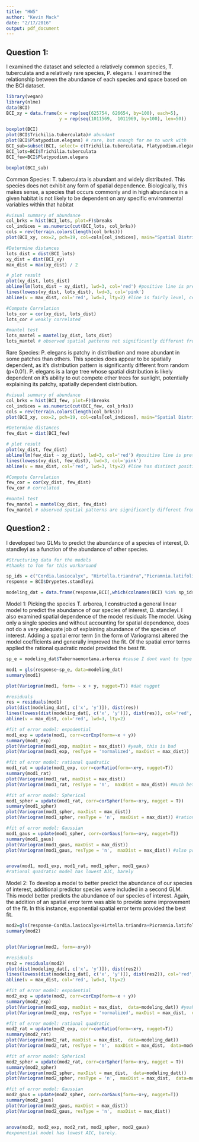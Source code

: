 ```yaml
---
title: "HW5"
author: "Kevin Mack"
date: "2/17/2016"
output: pdf_document
---
```


Question 1:
-
I examined the dataset and selected a relatively common species, T. tuberculata and a relatively rare species, P. elegans. I examined the relationship between the abundance of each species and space based on the BCI dataset. 

```r
library(vegan)
library(nlme)
data(BCI)
BCI_xy = data.frame(x = rep(seq(625754, 626654, by=100), each=5), 
                    y = rep(seq(1011569,  1011969, by=100), len=50))
```

```r
boxplot(BCI)
plot(BCI$Trichilia.tuberculata)# abundant
plot(BCI$Platypodium.elegans) # rare, but enough for me to work with
BCI_sub=subset(BCI, select= c(Trichilia.tuberculata, Platypodium.elegans))
BCI_lots=BCI$Trichilia.tuberculata
BCI_few=BCI$Platypodium.elegans

boxplot(BCI_sub)
```

Common Species: T. tuberculata is abundant and widely distributed. This species does not exhibit any form of spatial dependence. Biologically, this makes sense, a species that occurs commonly and in high abundance in a given habitat is not likely to be dependent on any specific environmental variables within that habitat

```r
#visual summary of abundance
col_brks = hist(BCI_lots, plot=F)$breaks
col_indices = as.numeric(cut(BCI_lots, col_brks))
cols = rev(terrain.colors(length(col_brks)))
plot(BCI_xy, cex=2, pch=19, col=cols[col_indices], main="Spatial Distribution of T. tuberculata ")

#Determine distances
lots_dist = dist(BCI_lots)
xy_dist = dist(BCI_xy)
max_dist = max(xy_dist) / 2

# plot result
plot(xy_dist, lots_dist)
abline(lm(lots_dist ~ xy_dist), lwd=3, col='red') #positive line is pretty level
lines(lowess(xy_dist, lots_dist), lwd=3, col='pink')
abline(v = max_dist, col='red', lwd=3, lty=2) #line is fairly level, certianly levels off with distance. Abundance of this species does not continue to increase with distance

#Compute Correlation
lots_cor = cor(xy_dist, lots_dist)
lots_cor # weakly correlated

#mantel test
lots_mantel = mantel(xy_dist, lots_dist)
lots_mantel # observed spatial patterns not significantly different from random.
```

Rare Species: P. elegans is patchy in distribution and more abundant in some patches than others. This species does appear to be spatially dependent, as it's distribution pattern is significantly different from random (p<0.01). P. elegans is a large tree whose spatial distribution is likely dependent on it's ability to out compete other trees for sunlight, potentially explaining its patchy, spatially dependent distribution.


```r
#visual summary of abundance
col_brks = hist(BCI_few, plot=F)$breaks
col_indices = as.numeric(cut(BCI_few, col_brks))
cols = rev(terrain.colors(length(col_brks)))
plot(BCI_xy, cex=2, pch=19, col=cols[col_indices], main="Spatial Distribution of P. elegans")

#Determine distances
few_dist = dist(BCI_few)

# plot result
plot(xy_dist, few_dist)
abline(lm(few_dist ~ xy_dist), lwd=3, col='red') #positive line is pretty level
lines(lowess(xy_dist, few_dist), lwd=3, col='pink')
abline(v = max_dist, col='red', lwd=3, lty=2) #line has distinct positive slope which does not appear to level off, abundance of this species increases with distance (?)

#Compute Correlation
few_cor = cor(xy_dist, few_dist)
few_cor # correlated

#mantel test
few_mantel = mantel(xy_dist, few_dist)
few_mantel # observed spatial patterns are significantly different from random.
```

Question2 :
-
I developed two GLMs to predict the abundance of a species of interest, D. standleyi  as a function of the abundance of other species.
```r
#Structuring data for the models
#thanks to Tom for this workaround

sp_ids = c("Cordia.lasiocalyx", "Hirtella.triandra","Picramnia.latifolia", "Quassia.amara",        "Tabernaemontana.arborea", "Trattinnickia.aspera","Xylopia.macrantha")
response = BCI$Drypetes.standleyi

modeling_dat = data.frame(response,BCI[,which(colnames(BCI) %in% sp_ids)],BCI_xy)

```

Model 1: Picking the species T. arborea, I constructed a general linear model to predict the abundance of our species of interest, D. standleyi. I also examined spatial dependence of the model residuals The model. Using only a single species and without accounting for spatial dependence, does not do a very adequate job of explaining abundance of the species of interest. Adding a spatial error term (in the form of Variograms) altered the model coefficients and generally improved the fit. Of the spatial error terms applied the rational quadratic model provided the best fit.


```r
sp_e = modeling_dat$Tabernaemontana.arborea #cause I dont want to type out Tabernaemontana.arborea a bajillion times, even though I just typed it out an extra time to say that. Actually, now its fun: Taverninmontana.arborday

mod1 = gls(response~sp_e, data=modeling_dat)
summary(mod1)

plot(Variogram(mod1, form= ~ x + y, nugget=T)) #dat nugget

#residuals
res = residuals(mod1)
plot(dist(modeling_dat[, c('x', 'y')]), dist(res))
lines(lowess(dist(modeling_dat[, c('x', 'y')]), dist(res)), col='red', lwd=2)
abline(v = max_dist, col='red', lwd=3, lty=2)

#fit of error model: expodential
mod1_exp = update(mod1, corr=corExp(form=~x + y))
summary(mod1_exp)
plot(Variogram(mod1_exp, maxDist = max_dist)) #yeah, this is bad
plot(Variogram(mod1_exp, resType = 'normalized', maxDist = max_dist))

#fit of error model: rational quadratic
mod1_rat = update(mod1_exp, corr=corRatio(form=~x+y, nugget=T))
summary(mod1_rat)
plot(Variogram(mod1_rat, maxDist = max_dist))
plot(Variogram(mod1_rat, resType = 'n',  maxDist = max_dist)) #much better

#fit of error model: Spherical
mod1_spher = update(mod1_rat, corr=corSpher(form=~x+y, nugget = T))
summary(mod1_spher)
plot(Variogram(mod1_spher, maxDist = max_dist))
plot(Variogram(mod1_spher, resType = 'n',  maxDist = max_dist)) #rational quadratic better

#fit of error model: Gaussian
mod1_gaus = update(mod1_spher, corr=corGaus(form=~x+y, nugget=T))
summary(mod1_gaus)
plot(Variogram(mod1_gaus, maxDist = max_dist))
plot(Variogram(mod1_gaus, resType = 'n',  maxDist = max_dist)) #also pretty good


anova(mod1, mod1_exp, mod1_rat, mod1_spher, mod1_gaus)
#rational quadratic model has lowest AIC, barely
```

Model 2: To develop a model to better predict the abundance of our species of interest, additional predictor species were included in a second GLM. This model better predicts the abundance of our species of interest. Again, the addition of an spatial error term was able to provide some improvement of the fit. In this instance, exponential spatial error term provided the best fit. 

```r
mod2=gls(response~Cordia.lasiocalyx+Hirtella.triandra+Picramnia.latifolia+Quassia.amara+Tabernaemontana.arborea+Trattinnickia.aspera+Xylopia.macrantha, data=modeling_dat)
summary(mod2)


plot(Variogram(mod2, form=~x+y))

#residuals
res2 = residuals(mod2)
plot(dist(modeling_dat[, c('x', 'y')]), dist(res2))
lines(lowess(dist(modeling_dat[, c('x', 'y')]), dist(res2)), col='red', lwd=2)
abline(v = max_dist, col='red', lwd=3, lty=2)

#fit of error model: expodential
mod2_exp = update(mod2, corr=corExp(form=~x + y))
summary(mod2_exp)
plot(Variogram(mod2_exp, maxDist = max_dist,  data=modeling_dat)) #yeah, this is bad
plot(Variogram(mod2_exp, resType = 'normalized', maxDist = max_dist,  data=modeling_dat))

#fit of error model: rational quadratic
mod2_rat = update(mod2_exp, corr=corRatio(form=~x+y, nugget=T))
summary(mod2_rat)
plot(Variogram(mod2_rat, maxDist = max_dist,  data=modeling_dat))
plot(Variogram(mod2_rat, resType = 'n',  maxDist = max_dist,  data=modeling_dat)) 

#fit of error model: Spherical
mod2_spher = update(mod2_rat, corr=corSpher(form=~x+y, nugget = T))
summary(mod2_spher)
plot(Variogram(mod2_spher, maxDist = max_dist,  data=modeling_datt))
plot(Variogram(mod2_spher, resType = 'n',  maxDist = max_dist,  data=modeling_dat)) 

#fit of error model: Gaussian
mod2_gaus = update(mod2_spher, corr=corGaus(form=~x+y, nugget=T))
summary(mod2_gaus)
plot(Variogram(mod2_gaus, maxDist = max_dist))
plot(Variogram(mod2_gaus, resType = 'n',  maxDist = max_dist)) 


anova(mod2, mod2_exp, mod2_rat, mod2_spher, mod2_gaus)
#exponential model has lowest AIC, barely. 


```


